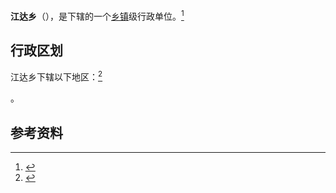 {{中国乡级行政区|54/26/22/203/000}}

'''江达乡'''（{{bo|z=རྒྱ་མདའ་|w=rgya mda'}}），是{{PRC admin/fullname|54/26/22/203/000|3}}下辖的一个[[乡镇|乡镇]]级行政单位。<ref>{{PRC admin/ref sgc|{{PRC admin/parent|54/26/22/203/000}}}}</ref>

== 行政区划 ==

江达乡下辖以下地区：<ref>{{PRC admin/ref sgc|54/26/22/203/000}}</ref>

{{PRC admin/children|54/26/22/203/000}}。

== 参考资料 ==

{{reflist}}

{{行政区划小作品}}
{{PRC admin/navcat|54/26/22/203/000}}